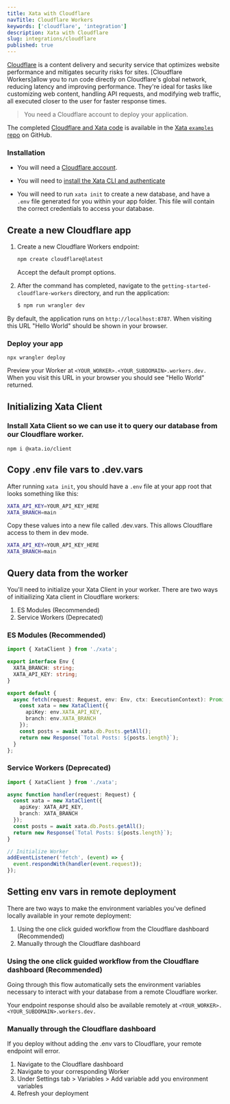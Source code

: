 ```yaml
---
title: Xata with Cloudflare
navTitle: Cloudflare Workers
keywords: ['cloudflare', 'integration']
description: Xata with Cloudflare
slug: integrations/cloudflare
published: true
---
```


[Cloudflare](https://www.cloudflare.com/en-gb/) is a content delivery and security service that optimizes website performance and mitigates security risks for sites. \[Cloudflare Workers]allow you to run code directly on Cloudflare's global network, reducing latency and improving performance. They're ideal for tasks like customizing web content, handling API requests, and modifying web traffic, all executed closer to the user for faster response times.

> You need a Cloudflare account to deploy your application.

The completed [Cloudflare and Xata code](https://github.com/xataio/examples/tree/main/apps/getting-started-cloudflare-workers) is available in the [Xata `examples` repo](https://github.com/xataio/examples) on GitHub.

### Installation

- You will need a [Cloudflare account](https://dash.cloudflare.com/).

- You will need to [install the Xata CLI and authenticate](https://xata.io/docs/getting-started/installation)

- You will need to run `xata init` to create a new database, and have a `.env` file generated for you within your app folder. This file will contain the
  correct credentials to access your database.

## Create a new Cloudflare app

1.  Create a new Cloudflare Workers endpoint:

    ```sh
    npm create cloudflare@latest
    ```

    Accept the default prompt options.

2.  After the command has completed, navigate to the `getting-started-cloudflare-workers` directory, and run the application:

    ```sh
    $ npm run wrangler dev
    ```

By default, the application runs on `http://localhost:8787`. When visiting this URL "Hello World" should be shown in your browser.

### Deploy your app

```
npx wrangler deploy
```

Preview your Worker at `<YOUR_WORKER>.<YOUR_SUBDOMAIN>.workers.dev.` When you visit this URL in your browser you should see "Hello World" returned.

## Initializing Xata Client

### Install Xata Client so we can use it to query our database from our Cloudflare worker.

```
npm i @xata.io/client
```

## Copy .env file vars to .dev.vars

After running `xata init`, you should have a `.env` file at your app root that looks something like this:

```bash title=".env"
XATA_API_KEY=YOUR_API_KEY_HERE
XATA_BRANCH=main
```

Copy these values into a new file called .dev.vars. This allows Cloudflare access to them in dev mode.

```bash title=".dev.vars"
XATA_API_KEY=YOUR_API_KEY_HERE
XATA_BRANCH=main
```

## Query data from the worker

You'll need to initialize your Xata Client in your worker. There are two ways of initiailizing Xata client in Cloudflare workers:

1.  ES Modules (Recommended)
2.  Service Workers (Deprecated)

### ES Modules (Recommended)

```ts title="index.ts"
import { XataClient } from './xata';

export interface Env {
  XATA_BRANCH: string;
  XATA_API_KEY: string;
}

export default {
  async fetch(request: Request, env: Env, ctx: ExecutionContext): Promise<Response> {
    const xata = new XataClient({
      apiKey: env.XATA_API_KEY,
      branch: env.XATA_BRANCH
    });
    const posts = await xata.db.Posts.getAll();
    return new Response(`Total Posts: ${posts.length}`);
  }
};
```

### Service Workers (Deprecated)

```ts title="index.ts"
import { XataClient } from './xata';

async function handler(request: Request) {
  const xata = new XataClient({
    apiKey: XATA_API_KEY,
    branch: XATA_BRANCH
  });
  const posts = await xata.db.Posts.getAll();
  return new Response(`Total Posts: ${posts.length}`);
}

// Initialize Worker
addEventListener('fetch', (event) => {
  event.respondWith(handler(event.request));
});
```

## Setting env vars in remote deployment

There are two ways to make the environment variables you've defined locally available in your remote deployment:

1.  Using the one click guided workflow from the Cloudflare dashboard (Recommended)
2.  Manually through the Cloudflare dashboard

### Using the one click guided workflow from the Cloudflare dashboard (Recommended)

Going through this flow automatically sets the environment variables necessary to interact with your database from a remote Cloudflare worker.

Your endpoint response should also be available remotely at `<YOUR_WORKER>.<YOUR_SUBDOMAIN>.workers.dev.`

### Manually through the Cloudflare dashboard

If you deploy without adding the .env vars to Cloudflare, your remote endpoint will error.

1.  Navigate to the Cloudflare dashboard
2.  Navigate to your corresponding Worker
3.  Under Settings tab > Variables > Add variable add you environment variables
4.  Refresh your deployment
